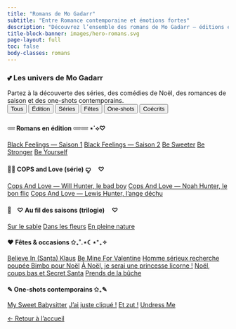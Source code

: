 ---
title: "Romans de Mo Gadarr"
subtitle: "Entre Romance contemporaine et émotions fortes"
description: "Découvrez l’ensemble des romans de Mo Gadarr — éditions et autoédition."
title-block-banner: images/hero-romans.svg
page-layout: full
toc: false
body-classes: romans
---

<section class="intro-romans" markdown="1">
### 💕 Les univers de Mo Gadarr
Partez à la découverte des séries, des comédies de Noël, des romances de saison et des one-shots contemporains.
</section>

<!-- ===== Barre de filtres ===== -->
<nav class="roman-filter" aria-label="Filtrer les rubriques">
  <button class="chip active" data-filter="all" aria-pressed="true">Tous</button>
  <button class="chip" data-filter="edition" aria-pressed="false">Édition</button>
  <button class="chip" data-filter="series" aria-pressed="false">Séries</button>
  <button class="chip" data-filter="fetes" aria-pressed="false">Fêtes</button>
  <button class="chip" data-filter="oneshots" aria-pressed="false">One-shots</button>
  <button class="chip" data-filter="coecrits" aria-pressed="false">Coécrits</button>
</nav>

::: {.section-grid-3}

::: {.group-slab data-cat="edition"}
#### 𓄲 Romans en édition 𓄲𓄲 ⋆˙⟡♡
::: {.roman-pills}
[Black Feelings — Saison 1](black-feelings-1.qmd){.pill}
[Black Feelings — Saison 2](black-feelings-2.qmd){.pill}
[Be Sweeter](be-sweeter.qmd){.pill}
[Be Stronger](be-stronger.qmd){.pill}
[Be Yourself](be-yourself.qmd){.pill}
:::
:::

::: {.group-slab data-cat="series"}
#### 👮‍♂️ COPS and Love (série) ꨄ︎ ㅤ♡
::: {.roman-pills}
[Cops And Love — Will Hunter, le bad boy](cops-and-love-will-hunter.qmd){.pill}
[Cops And Love — Noah Hunter, le bon flic](cops-love-noah.qmd){.pill}
[Cops And Love — Lewis Hunter, l’ange déchu](cops-love-lewis.qmd){.pill}
:::
:::

::: {.group-slab data-cat="series"}
#### 🌿ㅤ♡ Au fil des saisons (trilogie) ㅤ♡
::: {.roman-pills}
[Sur le sable](sur-le-sable.qmd){.pill}
[Dans les fleurs](dans-les-fleurs.qmd){.pill}
[En pleine nature](en-pleine-nature.qmd){.pill}
:::
:::

::: {.group-slab data-cat="fetes"}
#### ❤️ Fêtes & occasions ✩₊˚.⋆☾⋆⁺₊✧
::: {.roman-pills}
[Believe In (Santa) Klaus](believe-in-santa-klaus.qmd){.pill}
[Be Mine For Valentine](be-mine-valentine.qmd){.pill}
[Homme sérieux recherche poupée Bimbo pour Noël](poupee-bimbo.qmd){.pill}
[À Noël, je serai une princesse licorne !](noel-princesse-licorne.qmd){.pill}
[Noël, coups bas et Secret Santa](noel-coups-bas.qmd){.pill}
[Prends de la bûche](../dernier-livre.qmd){.pill}
:::
:::

::: {.group-slab data-cat="oneshots"}
#### ✎ One-shots contemporains ✩₊✎
::: {.roman-pills}
[My Sweet Babysitter](my-sweet-babysitter.qmd){.pill}
[J’ai juste cliqué !](jai-juste-clique.qmd){.pill}
[Et zut !](et-zut.qmd){.pill}
[Undress Me](undress-me.qmd){.pill}
:::
:::



:::

<div class="back-home">
  <a href="../index.qmd" class="btn-back" role="button" aria-label="Retour à l’accueil">
    <span class="arrow">←</span> Retour à l’accueil
  </a>
</div>

<!-- ===== JS minimal : filtre des rubriques ===== -->
<script>
(function(){
  const KEY = "mogadarr.romanFilter";
  const bar = document.querySelector(".roman-filter");
  if(!bar) return;

  const buttons = bar.querySelectorAll(".chip");
  const groups  = document.querySelectorAll(".group-slab");

  function applyFilter(cat){
    groups.forEach(g => {
      const match = (cat === "all") || (g.dataset.cat === cat);
      g.style.display = match ? "" : "none";
    });
  }

  // Restore last selection
  const saved = localStorage.getItem(KEY) || "all";
  applyFilter(saved);
  buttons.forEach(b => {
    const on = b.dataset.filter === saved;
    b.classList.toggle("active", on);
    b.setAttribute("aria-pressed", on ? "true" : "false");
  });

  // Click handling
  buttons.forEach(btn => {
    btn.addEventListener("click", () => {
      const cat = btn.dataset.filter;
      applyFilter(cat);
      localStorage.setItem(KEY, cat);
      buttons.forEach(b => {
        const on = b === btn;
        b.classList.toggle("active", on);
        b.setAttribute("aria-pressed", on ? "true" : "false");
      });
    });
  });
})();
</script>
